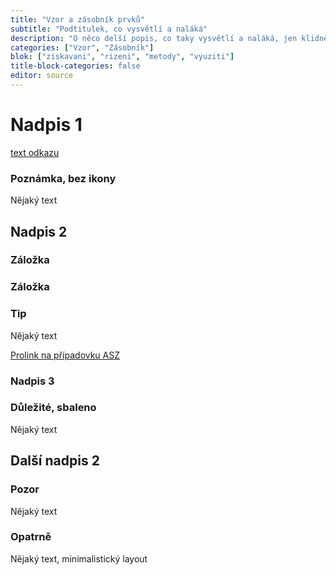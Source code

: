 ```yaml
---
title: "Vzor a zásobník prvků"
subtitle: "Podtitulek, co vysvětlí a naláká"
description: "O něco delší popis, co taky vysvětlí a naláká, jen klidně na celý řádek"
categories: ["Vzor", "Zásobník"]
blok: ["ziskavani", "rizeni", "metody", "vyuziti"]
title-block-categories: false
editor: source
---
```


# Nadpis 1

[text odkazu](https://ceskepriority.cz)

:::{.callout-note icon=false appearance=simple collapse=true}

### Poznámka, bez ikony

Nějaký text

:::

## Nadpis 2

:::{.panel-tabset}

### Záložka

### Záložka

:::

:::{.callout-note collapse=false}

### Tip

Nějaký text

:::

:::{.btn .btn-primary}
[Prolink na případovku ASZ](../pripadove-studie/asz)
:::


### Nadpis 3 {#id-pro-odkazy}

:::{.callout-important collapse=true}

### Důležité, sbaleno

Nějaký text

:::

## Další nadpis 2

:::{.callout-warning collapse=false}

### Pozor

Nějaký text

:::

:::{.callout-caution icon=false appearance=minimal}

### Opatrně

Nějaký text, minimalistický layout

:::
